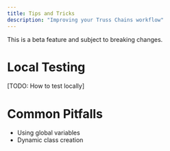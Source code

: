 ```yaml
---
title: Tips and Tricks
description: "Improving your Truss Chains workflow"
---
```

<Warning>This is a beta feature and subject to breaking changes.</Warning>

# Local Testing

[TODO: How to test locally]


# Common Pitfalls

* Using global variables
* Dynamic class creation
